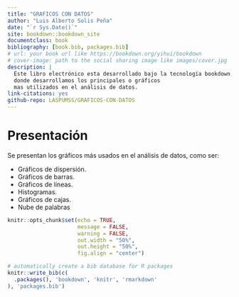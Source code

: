 ```yaml
--- 
title: "GRAFICOS CON DATOS"
author: "Luis Alberto Solis Peña"
date: "`r Sys.Date()`"
site: bookdown::bookdown_site
documentclass: book
bibliography: [book.bib, packages.bib]
# url: your book url like https://bookdown.org/yihui/bookdown
# cover-image: path to the social sharing image like images/cover.jpg
description: |
  Este libro electrónico esta desarrollado bajo la tecnología bookdown, 
  donde desarrollamos los principales o gráficos 
  mas utilizados en el análisis de datos.
link-citations: yes
github-repo: LASPUMSS/GRAFICOS-CON-DATOS
---
```


# Presentación {-}

Se presentan los gráficos más usados en el análisis de datos, como ser:

- Gráficos de dispersión.
- Gráficos de barras.
- Gráficos de líneas.
- Histogramas.
- Gráficos de cajas.
- Nube de palabras

```r
knitr::opts_chunk$set(echo = TRUE,
                      message = FALSE,
                      warning = FALSE,
                      out.width = "50%",
                      out.height = "50%",
                      fig.align = "center")

# automatically create a bib database for R packages
knitr::write_bib(c(
  .packages(), 'bookdown', 'knitr', 'rmarkdown'
), 'packages.bib')
```

